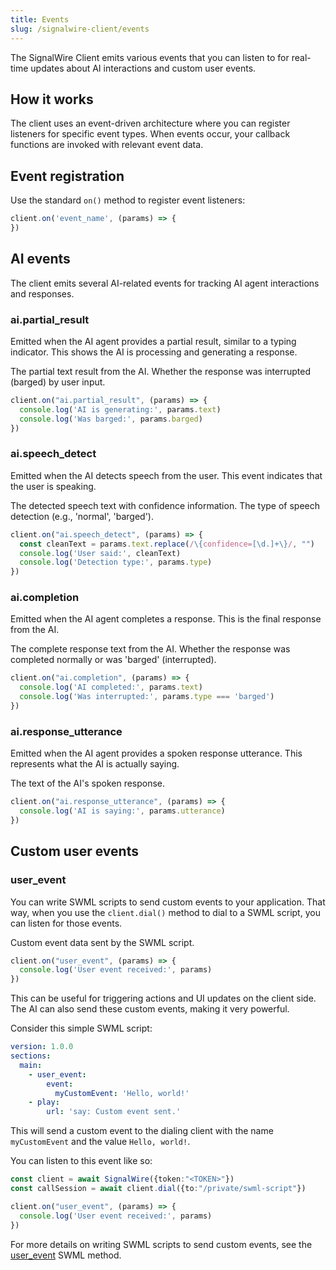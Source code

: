 ```yaml
---
title: Events
slug: /signalwire-client/events
---
```



The SignalWire Client emits various events that you can listen to for real-time updates about AI interactions and custom user events.

## How it works

The client uses an event-driven architecture where you can register listeners for specific event types. When events occur, your callback functions are invoked with relevant event data.

## Event registration

Use the standard `on()` method to register event listeners:

```typescript
client.on('event_name', (params) => {
})
```

## AI events

The client emits several AI-related events for tracking AI agent interactions and responses.

### ai.partial_result

Emitted when the AI agent provides a partial result, similar to a typing indicator. This shows the AI is processing and generating a response.

<APIField name="params.text" type="string">
  The partial text result from the AI.
</APIField>

<APIField name="params.barged" type="boolean">
  Whether the response was interrupted (barged) by user input.
</APIField>

```typescript
client.on("ai.partial_result", (params) => {
  console.log('AI is generating:', params.text)
  console.log('Was barged:', params.barged)
})
```

### ai.speech_detect

Emitted when the AI detects speech from the user. This event indicates that the user is speaking.

<APIField name="params.text" type="string">
  The detected speech text with confidence information.
</APIField>

<APIField name="params.type" type="string">
  The type of speech detection (e.g., 'normal', 'barged').
</APIField>

```typescript
client.on("ai.speech_detect", (params) => {
  const cleanText = params.text.replace(/\{confidence=[\d.]+\}/, "")
  console.log('User said:', cleanText)
  console.log('Detection type:', params.type)
})
```

### ai.completion

Emitted when the AI agent completes a response. This is the final response from the AI.

<APIField name="params.text" type="string">
  The complete response text from the AI.
</APIField>

<APIField name="params.type" type="string">
  Whether the response was completed normally or was 'barged' (interrupted).
</APIField>

```typescript
client.on("ai.completion", (params) => {
  console.log('AI completed:', params.text)
  console.log('Was interrupted:', params.type === 'barged')
})
```

### ai.response_utterance

Emitted when the AI agent provides a spoken response utterance. This represents what the AI is actually saying.

<APIField name="params.utterance" type="string">
  The text of the AI's spoken response.
</APIField>

```typescript
client.on("ai.response_utterance", (params) => {
  console.log('AI is saying:', params.utterance)
})
```

## Custom user events

### user_event

You can write SWML scripts to send custom events to your application. That way, when you
use the `client.dial()` method to dial to a SWML script, you can listen for those events.

<APIField name="params" type="object">
  Custom event data sent by the SWML script.
</APIField>

```typescript
client.on("user_event", (params) => {
  console.log('User event received:', params)
})
```

This can be useful for triggering actions and UI updates on the client side. The AI can 
also send these custom events, making it very powerful.

Consider this simple SWML script:

```yaml andJson
version: 1.0.0
sections:
  main:
    - user_event:
        event:
          myCustomEvent: 'Hello, world!'
    - play:
        url: 'say: Custom event sent.'
```

This will send a custom event to the dialing client with the name `myCustomEvent` and the value `Hello, world!`.

You can listen to this event like so:

```typescript
const client = await SignalWire({token:"<TOKEN>"})
const callSession = await client.dial({to:"/private/swml-script"})

client.on("user_event", (params) => {
  console.log('User event received:', params)
})
```

For more details on writing SWML scripts to send custom events, see the [user_event](/swml/methods/user_event) SWML method.